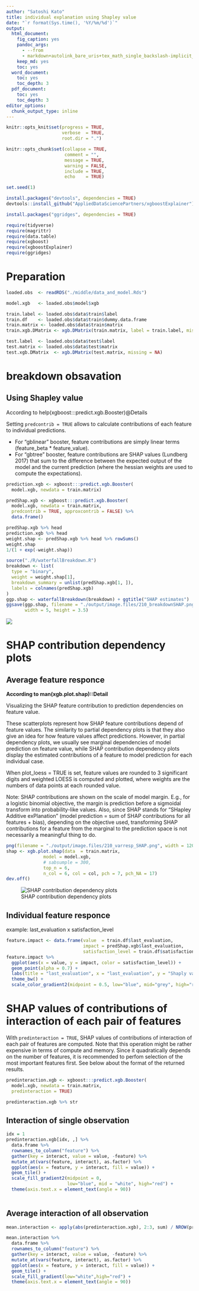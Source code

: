 ```yaml
---
author: "Satoshi Kato"
title: individual explanation using Shapley value
date: "`r format(Sys.time(), '%Y/%m/%d')`"
output:
  html_document:
    fig_caption: yes
    pandoc_args:
      - --from
      - markdown+autolink_bare_uris+tex_math_single_backslash-implicit_figures
    keep_md: yes
    toc: yes
  word_document:
    toc: yes
    toc_depth: 3
  pdf_document:
    toc: yes
    toc_depth: 3
editor_options: 
  chunk_output_type: inline
---
```


```r
knitr::opts_knit$set(progress = TRUE, 
                     verbose  = TRUE, 
                     root.dir = ".")

knitr::opts_chunk$set(collapse = TRUE, 
                      comment = "", 
                      message = TRUE, 
                      warning = FALSE, 
                      include = TRUE,
                      echo    = TRUE)

set.seed(1)
```

```r
install.packages("devtools", dependencies = TRUE)
devtools::install_github("AppliedDataSciencePartners/xgboostExplainer")

install.packages("ggridges", dependencies = TRUE)

```

```r
require(tidyverse)
require(magrittr)
require(data.table)
require(xgboost)
require(xgboostExplainer)
require(ggridges)


```

# Preparation 

```r
loaded.obs  <- readRDS("./middle/data_and_model.Rds")

model.xgb   <- loaded.obs$model$xgb 

train.label <- loaded.obs$data$train$label
train.df    <- loaded.obs$data$train$dummy.data.frame
train.matrix <- loaded.obs$data$train$matrix
train.xgb.DMatrix <- xgb.DMatrix(train.matrix, label = train.label, missing = NA)

test.label  <- loaded.obs$data$test$label
test.matrix <- loaded.obs$data$test$matrix
test.xgb.DMatrix  <- xgb.DMatrix(test.matrix, missing = NA)

```

# breakdown obsavation

## Using Shapley value

According to help(xgboost:::predict.xgb.Booster)@Details

Setting `predcontrib = TRUE` allows to calculate contributions of each feature to individual predictions. 

*  For "gblinear" booster, feature contributions are simply linear terms (feature_beta * feature_value). 
*  For "gbtree" booster, feature contributions are SHAP values (Lundberg 2017) that sum to the difference between the expected output of the model and the current prediction (where the hessian weights are used to compute the expectations). 

```r
prediction.xgb <- xgboost:::predict.xgb.Booster(
  model.xgb, newdata = train.matrix)

predShap.xgb <- xgboost:::predict.xgb.Booster(
  model.xgb, newdata = train.matrix, 
  predcontrib = TRUE, approxcontrib = FALSE) %>% 
  data.frame()

predShap.xgb %>% head
prediction.xgb %>% head
weight.shap <- predShap.xgb %>% head %>% rowSums()
weight.shap
1/(1 + exp(-weight.shap))

```

```r
source("./R/waterfallBreakdown.R")
breakdown <- list(
  type = "binary",
  weight = weight.shap[1],
  breakdown_summary = unlist(predShap.xgb[1, ]),
  labels = colnames(predShap.xgb)
)
ggp.shap <- waterfallBreakdown(breakdown) + ggtitle("SHAP estimates")
ggsave(ggp.shap, filename = "./output/image.files/210_breakdownSHAP.png",
       width = 5, height = 3.5)

```

![](output/image.files/210_breakdownSHAP.png)


# SHAP contribution dependency plots

## Average feature responce

**According to man(xgb.plot.shap)::Detail**

Visualizing the SHAP feature contribution to prediction dependencies on feature value.

These scatterplots represent how SHAP feature contributions depend of feature values. The similarity to partial dependency plots is that they also give an idea for how feature values affect predictions. However, in partial dependency plots, we usually see marginal dependencies of model prediction on feature value, while SHAP contribution dependency plots display the estimated contributions of a feature to model prediction for each individual case.

When plot_loess = TRUE is set, feature values are rounded to 3 significant digits and weighted LOESS is computed and plotted, where weights are the numbers of data points at each rounded value.

Note: SHAP contributions are shown on the scale of model margin. E.g., for a logistic binomial objective, the margin is prediction before a sigmoidal transform into probability-like values. Also, since SHAP stands for "SHapley Additive exPlanation" (model prediction = sum of SHAP contributions for all features + bias), depending on the objective used, transforming SHAP contributions for a feature from the marginal to the prediction space is not necessarily a meaningful thing to do.

```r
png(filename = "./output/image.files/210_varresp_SHAP.png", width = 1200, height = 400, pointsize = 24)
shap <- xgb.plot.shap(data  = train.matrix,
              model = model.xgb, 
              # sabsumple = 300,
              top_n = 6,
              n_col = 6, col = col, pch = 7, pch_NA = 17)
dev.off()
```

![SHAP  contribution dependency plots](./output/image.files/210_varresp_SHAP.png)


## Individual feature responce

example: last_evaluation x satisfaction_level

```r
feature.impact <- data.frame(value  = train.df$last_evaluation, 
                             impact = predShap.xgb$last_evaluation,
                             satisfaction_level = train.df$satisfaction_level)
feature.impact %>% 
  ggplot(aes(x = value, y = impact, color = satisfaction_level)) + 
  geom_point(alpha = 0.7) +
  labs(title = "last_evaluation", x = "last_evaluation", y = "Shaply value") +
  theme_bw() + 
  scale_color_gradient2(midpoint = 0.5, low="blue", mid="grey", high="red")

```

# SHAP values of contributions of interaction of each pair of features 

With `predinteraction = TRUE`, SHAP values of contributions of interaction of each pair of features are computed. Note that this operation might be rather expensive in terms of compute and memory. Since it quadratically depends on the number of features, it is recommended to perfom selection of the most important features first. See below about the format of the returned results.

```r
predinteraction.xgb <- xgboost:::predict.xgb.Booster(
  model.xgb, newdata = train.matrix, 
  predinteraction = TRUE)

predinteraction.xgb %>% str

```


## Interaction of single observation

```r
idx = 1
predinteraction.xgb[idx, ,] %>% 
  data.frame %>% 
  rownames_to_column("feature") %>% 
  gather(key = interact, value = value, -feature) %>% 
  mutate_at(vars(feature, interact), as.factor) %>% 
  ggplot(aes(x = feature, y = interact, fill = value)) +
  geom_tile() +
  scale_fill_gradient2(midpoint = 0, 
                       low="blue", mid = "white", high="red") +
  theme(axis.text.x = element_text(angle = 90))
  
```

## Average interaction of all observation

```r
mean.interaction <- apply(abs(predinteraction.xgb), 2:3, sum) / NROW(predinteraction.xgb)

mean.interaction %>% 
  data.frame %>% 
  rownames_to_column("feature") %>% 
  gather(key = interact, value = value, -feature) %>% 
  mutate_at(vars(feature, interact), as.factor) %>% 
  ggplot(aes(x = feature, y = interact, fill = value)) +
  geom_tile() +
  scale_fill_gradient(low="white",high="red") +
  theme(axis.text.x = element_text(angle = 90))
  
```

